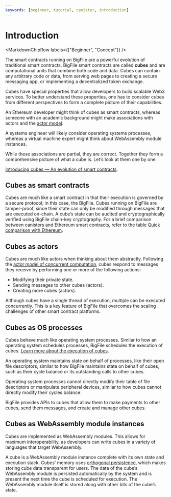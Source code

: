 ```yaml
---
keywords: [beginner, tutorial, canister, introduction]
---
```




# Introduction

<MarkdownChipRow labels={["Beginner", "Concept"]} />

The smart contracts running on BigFile are a powerful evolution of traditional smart contracts. BigFile smart contracts are called **cubes** and are computational units that combine both code and data. Cubes can contain any arbitrary code or data, from serving web pages to creating a secure messaging app, or implementing a decentralized token exchange.


Cubes have special properties that allow developers to build scalable Web3 services. To better understand these properties, one has to consider cubes from different perspectives to form a complete picture of their capabilities.

An Ethereum developer might think of cubes as smart contracts, whereas someone with an academic background might make associations with actors and the [actor model](https://en.wikipedia.org/wiki/Actor_model).

A systems engineer will likely consider operating systems processes, whereas a virtual machine expert might think about WebAssembly module instances.

While these associations are partial, they are correct. Together they form a comprehensive picture of what a cube is. Let’s look at them one by one.

[Introducing cubes — An evolution of smart contracts](https://www.youtube.com/).

## Cubes as smart contracts

Cubes are much like a smart contract in that their execution is governed by a secure protocol; in this case, the BigFile. Cubes running on BigFile are tamper-proof, since their state can only be modified through messages that are executed on-chain. A cube’s state can be audited and cryptographically verified using BigFile chain-key cryptography.
For a brief comparison between canisters and Ethereum smart contracts, refer to the table [Quick comparison with Ethereum](/docs/developer-docs/getting-started/overview-of-bigfile.mdx#quick-comparison-with-ethereum).

## Cubes as actors

Cubes are much like actors when thinking about them abstractly. Following the [actor model of concurrent computation](https://en.wikipedia.org/wiki/Actor_model), cubes respond to messages they receive by performing one or more of the following actions:
- Modifying their private state.
- Sending messages to other cubes (actors).
- Creating more cubes (actors).

Although cubes have a single thread of execution, multiple can be executed concurrently. This is a key feature of BigFile that overcomes the scaling challenges of other smart contract platforms.

## Cubes as OS processes

Cubes behave much like operating system processes. Similar to how an operating system schedules processes, BigFile schedules the execution of cubes. [Learn more about the execution of cubes](https://thebigfile.com/how-it-works).

An operating system maintains state on behalf of processes, like their open file descriptors, similar to how BigFile maintains state on behalf of cubes, such as their cycle balance or its outstanding calls to other cubes.

Operating system processes cannot directly modify their table of file descriptors or manipulate peripheral devices, similar to how cubes cannot directly modify their <GlossaryTooltip>cycles</GlossaryTooltip> balance.

BigFile provides APIs to cubes that allow them to make payments to other cubes, send them messages, and create and manage other cubes.

## Cubes as WebAssembly module instances

Cubes are implemented as WebAssembly modules. This allows for maximum interoperability, as developers can write cubes in a variety of languages that target WebAssembly.

A cube is a WebAssembly module instance complete with its own state and execution stack. Cubes’ memory uses [orthogonal persistence](https://medium.com/dfinity/ic-internals-orthogonal-persistence-9e0c094aac1a), which makes storing cube data transparent for users. The data of the cube’s WebAssembly module is persisted automatically by the system and is present the next time the cube is scheduled for execution. The WebAssembly module itself is stored along with other bits of the cube’s state.
